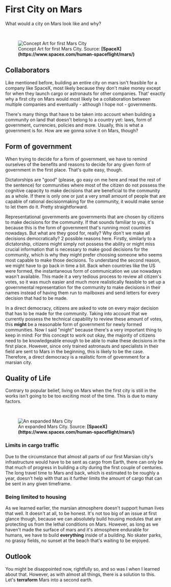 
# First City on Mars
What would a city on Mars look like and why?

<br />
<figure>
<Image src={require(".//../../../resources/images/basebuild3.jpg")} alt="Concept Art for first Mars City" />
<figcaption style={{ color: "rgb(156, 156, 156)", fontSize: "14px", marginTop: "2px" }}>Concept Art for first Mars City. Source: <strong>[SpaceX](https://www.spacex.com/human-spaceflight/mars/)</strong></figcaption>
</figure>

## Collaborators
Like mentioned before, building an entire city on mars isn't feasible for a company like SpaceX, most likely because they don't make money except for when they launch cargo or astronauts for other companies. That' exactly why a first city on Mars would most likely be a collaboration between multiple companies and eventually - although I hope not - governments.

There's many things that have to be taken into account when building a community on land that doesn't belong to a country yet: laws, form of government, currencies, policies and more. Usually, this is what a government is for. How are we gonna solve it on Mars, though?

## Form of government
When trying to decide for a form of government, we have to remind ourselves of the benefits and reasons to decide for any given form of government in the first place. That's quite easy, though. 

Dictatorships are "good" (please, go easy on me here and read the rest of the sentence) for communities where most of the citizen do not possess the cognitive capacity to make decisions that are beneficial to the community as a whole. If there is only one or just a very small amount of people that are capable of rational decisionmaking for the community, it would make sense to let them do it. Pretty straightforward.

Representational governments are governments that are chosen by citizens to make decisions for the community. If that sounds familiar to you, it's because this is the form of government that's running most countries nowadays. But what are they good for, really? Why don't we make all decisions democratically? 2 possible reasons here. Firstly, similarly to a dictatorship, citizens might simply not possess the ability or might miss crucial information that is necessary to make good decisions for the community, which is why they might prefer choosing someone who seems most capable to make those decisions. To understand the second reason, we might have to go back in time a bit. Back when countries like the US were formed, the instantaneous form of communication we use nowadays wasn't available. This made it a very tedious process to review all citizen's votes, so it was much easier and much more realistically feasible to set up a governmental representation for the community to make decisions in their names instead of having them run to mailboxes and send letters for every decision that had to be made.

In a direct democracy, citizens are asked to vote on every major decision that has to be made for the community. Taking into account that we currently possess the technical capability to review these amount of votes, this <strong>might</strong> be a reasonable form of government for newly formed communities. Now I said "might" because there's a very important thing to keep in mind: For this concept to work out okay, the majority of citizens need to be knowledgeable enough to be able to make these decisions in the first place. However, since only trained astronauts and specialists in their field are sent to Mars in the beginning, this is likely to be the case. Therefore, a direct democracy is a realistic form of government for a marsian city.

## Quality of Life

Contrary to popular belief, living on Mars when the first city is still in the works isn't going to be too exciting most of the time. This is due to many factors.

<br />
<figure>
<Image src={require(".//../../../resources/images/basebuild4.jpg")} alt="An expanded Mars City" />
<figcaption style={{ color: "rgb(156, 156, 156)", fontSize: "14px", marginTop: "2px" }}>An expanded Mars City. Source: <strong>[SpaceX](https://www.spacex.com/human-spaceflight/mars/)</strong></figcaption>
</figure>

### Limits in cargo traffic
Due to the circumstance that almost all parts of our first Marsian city's infrastructure would have to be sent as cargo from Earth, there can only be that much of progress in building a city during the first couple of centuries. The long travel time to Mars and back, which is estimated to be roughly a year, doesn't help with that as it further limits the amount of cargo that can be sent in any given timeframe.

### Being limited to housing
As we learned earlier, the marsian atmosphere doesn't support human lives that well. It doesn't at all, to be honest. It's not too big of an issue at first glance though, because we can absolutely build housing modules that are protecting us from the lethal conditions on Mars. However, as long as we haven't made the surface of mars and it's atmosphere endurable for humans, we have to build <strong>everything</strong> inside of a building. No skater parks, no grassy fields, no sunset at the beach that's waiting to be enjoyed. 

## Outlook

You might be disappointed now, rightfully so, and so was I when I learned about that. However, as with almost all things, there is a solution to this.
Let's <strong>terraform</strong> Mars into a second earth.

<Analytics />